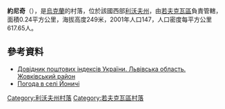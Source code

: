 {{coord|50|11|59|N|23|37|25|E|scale:100000|display=title}}

'''約尼奇'''（{{lang-uk|Йоничі}}），是[[烏克蘭|烏克蘭]]的村落，位於該國西部[[利沃夫州|利沃夫州]]，由[[若夫克瓦區|若夫克瓦區]]負責管轄，面積0.24平方公里，海拔高度249米，2001年人口147，人口密度每平方公里617.65人。

==參考資料==
*[http://www.uaidx.com/13/280/index Довідник поштових індексів України. Львівська область. Жовківський район] {{Wayback|url=http://www.uaidx.com/13/280/index |date=20161003171007 }}
* [http://weather.in.ua/ua/l'vovskaja/9652 Погода в селі Йоничі] {{Wayback|url=http://weather.in.ua/ua/l'vovskaja/9652 |date=20111221155017 }}

{{DEFAULTSORT:Йоничі}}
[[Category:利沃夫州村落|Category:利沃夫州村落]]
[[Category:若夫克瓦區村落|Category:若夫克瓦區村落]]


{{Lviv-geo-stub}}